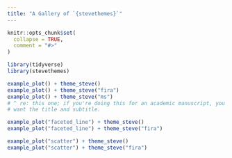 ```yaml
---
title: "A Gallery of `{stevethemes}`"
---
```


```r
knitr::opts_chunk$set(
  collapse = TRUE,
  comment = "#>"
)
```

```r
library(tidyverse)
library(stevethemes)
```

```r
example_plot() + theme_steve()
example_plot() + theme_steve("fira")
example_plot() + theme_steve("ms")
# ^ re: this one; if you're doing this for an academic manuscript, you won't
# want the title and subtitle.

example_plot("faceted_line") + theme_steve()
example_plot("faceted_line") + theme_steve("fira")

example_plot("scatter") + theme_steve()
example_plot("scatter") + theme_steve("fira")
```

